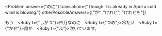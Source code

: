 
<Problem
  answer={"のに"}
  translation={"Though it is already in April a cold wind is blowing."}
  otherPossibleAnswers={["が", "けれど", "けれども"]}
>
  もう　<Ruby t={"しがつ"}>四月</Ruby>な<Hide>のに</Hide>　<Ruby t={"つめ"}>冷</Ruby>たい　<Ruby t={"かぜ"}>風</Ruby>が　<Ruby t={"ふ"}>吹</Ruby>いています。
</Problem>
